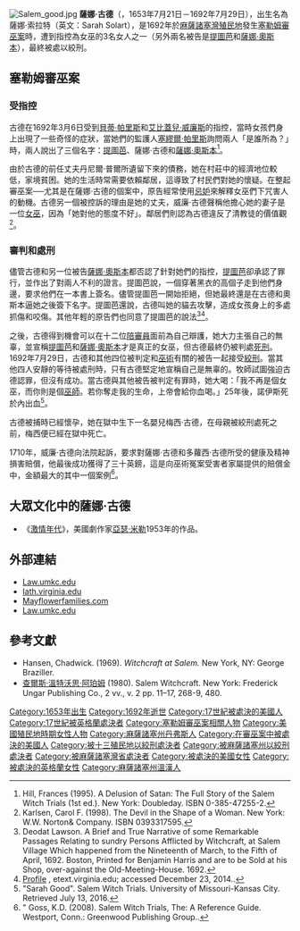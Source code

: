 {{for|美国黑人女性发明家|莎拉·伊丽莎白·古德}}

{{noteTA
|1=zh:薩娜; zh-tw:莎拉;
|G1=USState
}}
{{Infobox person
| honorific_prefix          = 
| name                      = 薩娜·古德
| birth_name                = 
| birth_date                = 1653年7月21日（{{Link-en|美國舊曆|Old Style and New Style dates}}為7月11日）
| baptism_date              = 
| birth_place               = {{USA}}[[麻薩諸塞灣殖民地|麻薩諸塞灣殖民地]]{{Link-en|溫漢 (麻薩諸塞洲)|Wenham, Massachusetts|溫漢}}
| death_date                = 1692年7月29日（39歲）
| death_place               = {{USA}}[[麻薩諸塞灣省|麻薩諸塞灣省]]{{Link-en|丹弗斯 (麻薩諸塞洲)|Danvers, Massachusetts|塞勒姆村}}
| death_cause               = 受[[絞刑|絞刑]]處決
| body_discovered           = 
| resting_place             = 
| resting_place_coordinates = <!-- {{Coord|LAT|LONG|type:landmark|display=inline}} -->
| monuments                 = 
| residence                 = 
| nationality               = [[美國|美國]]
| other_names               = 
| ethnicity                 = <!-- Ethnicity should be supported with a citation from a reliable source -->
| citizenship               = 
| known_for                 = [[塞勒姆審巫案|塞勒姆審巫案]]中的最初三名被告之一
| home_town                 = 
| occupation                = [[家庭主婦|家庭主婦]]
| religion                  = <!-- Religion should be supported with a citation from a reliable source -->
| denomination              = <!-- Denomination should be supported with a citation from a reliable source -->
| spouse                    = {{plainlist|
* 丹尼爾‧普爾 (死於1682年)
* 威廉‧古德
}}
| partner                   = <!-- unmarried life partner; use ''Name (1950–present)'' -->
| children                  = {{plainlist|
* [[多蘿西·古德|多蘿西·古德]] (也被叫做多卡絲‧古德)
* 梅西‧古德
}}
| parents                   = {{plainlist|
* 約翰·索拉特（父親）
* 伊莉莎白·索拉特 (母親)
}}
| relatives                 = 
| footnotes                 = 
| box_width                 = 
}}
[[File:Salem_good.jpg|thumb]]
'''薩娜·古德'''（{{Lang-en|Sarah Good}}，1653年7月21日－1692年7月29日），出生名為薩娜·索拉特（英文：Sarah Solart），是1692年於[[麻薩諸塞灣殖民地|麻薩諸塞灣殖民地]]發生[[塞勒姆審巫案|塞勒姆審巫案]]時，遭到指控為女巫的3名女人之一（另外兩名被告是[[提圖芭|提圖芭]]和[[薩娜·奧斯本|薩娜·奧斯本]]），最終被處以絞刑。

==塞勒姆審巫案==
{{main|塞勒姆審巫案}}
===受指控===
古德在1692年3月6日受到[[貝蒂·帕里斯|貝蒂·帕里斯]]和[[艾比蓋兒·威廉斯|艾比蓋兒·威廉斯]]的指控，當時女孩們身上出現了一些奇怪的症狀，當她們的監護人[[塞繆爾·帕里斯|塞繆爾·帕里斯]]詢問兩人「是誰所為？」時，兩人說出了三個名字：[[提圖芭|提圖芭]]、薩娜·古德和[[薩娜·奧斯本|薩娜·奧斯本]]<ref>  Hill, Frances (1995). A Delusion of Satan: The Full Story of the Salem Witch Trials (1st ed.). New York: Doubleday. ISBN 0-385-47255-2.</ref>。

由於古德的前任丈夫丹尼爾‧普爾所遺留下來的債務，她在村莊中的經濟地位較低，家境貧困。她的生活時常需要依賴鄰居，這導致了村民們對她的懷疑。在整起審巫案──尤其是在薩娜·古德的個案中，原告經常使用[[忌妒|忌妒]]來解釋女巫們下咒害人的動機。古德另一個被控訴的理由是她的丈夫，威廉‧古德聲稱他擔心她的妻子是一位[[女巫|女巫]]，因為「她對他的態度不好」。鄰居們則認為古德違反了清教徒的價值觀<ref> Karlsen, Carol F. (1998). The Devil in the Shape of a Woman. New York: W.W. Norton& Company. ISBN 0393317595.</ref>。

===審判和處刑===

儘管古德和另一位被告[[薩娜·奧斯本|薩娜·奧斯本]]都否認了針對她們的指控，[[提圖芭|提圖芭]]卻承認了罪行，並作出了對兩人不利的證言。提圖芭說，一個穿著黑衣的高個子走到他們身邊，要求他們在一本書上簽名。儘管提圖芭一開始拒絕，但她最終還是在古德和奧斯本逼她之後簽下名字。提圖芭還說，古德叫她的貓去攻擊{{Link-en|伊莉莎白·哈伯德|Elizabeth Hubbard (Salem witch trials)}}，造成女孩身上的多處抓傷和咬傷。其他年輕的原告們也同意了提圖芭的說法<ref> Deodat Lawson. A Brief and True Narrative of some Remarkable Passages Relating to sundry Persons Afflicted by Witchcraft, at Salem Village Which happened from the Nineteenth of March, to the Fifth of April, 1692. Boston, Printed for Benjamin Harris and are to be Sold at his Shop, over-against the Old-Meeting-House. 1692.</ref><ref>[http://etext.virginia.edu/toc/modeng/public/Bur1Nar.html Profile] {{Wayback|url=http://etext.virginia.edu/toc/modeng/public/Bur1Nar.html |date=20121018070930 }}, etext.virginia.edu; accessed December 23, 2014..</ref>。

之後，古德得到機會可以在十二位[[陪審員|陪審員]]面前為自己辯護，她大力主張自己的無辜，並宣稱[[提圖芭|提圖芭]]和[[薩娜·奧斯本|薩娜·奧斯本]]才是真正的女巫，但古德最終仍被判處[[死刑|死刑]]。1692年7月29日，古德和其他四位被判定和[[巫術|巫術]]有關的被告一起接受[[絞刑|絞刑]]。當其他四人安靜的等待被處刑時，只有古德堅定地宣稱自己是無辜的。牧師{{Link-en|尼古拉斯·諾伊斯|Nicholas Noyes}}試圖強迫古德認罪，但沒有成功。當古德與其他被告被{{Link-en|尼古拉斯·諾伊斯|Nicholas Noyes}}判定有罪時，她大喝：「我不再是個女巫，而你則是個[[巫師|巫師]]。若你奪走我的生命，上帝會給你血喝。」25年後，諾伊斯死於內出血<ref>"Sarah Good". Salem Witch Trials. University of Missouri-Kansas City. Retrieved July 13, 2016.</ref>。

古德被捕時已經懷孕，她在獄中生下一名嬰兒梅西‧古德，在母親被絞刑處死之前，梅西便已經在獄中死亡。

1710年，威廉‧古德向法院起訴，要求對薩娜·古德和多蘿西‧古德所受的健康及精神損害賠償，他最後成功獲得了三十英鎊，這是向巫術冤案受害者家屬提供的賠償金中，金額最大的其中一個案例<ref>" Goss, K.D. (2008). Salem Witch Trials, The: A Reference Guide. Westport, Conn.: Greenwood Publishing Group..</ref>。

==大眾文化中的薩娜·古德==
*《[[激情年代|激情年代]]》，美國劇作家[[亞瑟·米勒|亞瑟·米勒]]1953年的作品。

== 外部連結 ==
* [http://www.law.umkc.edu/faculty/projects/ftrials/salem/SAL_BGOO.HTM Law.umkc.edu] {{Wayback|url=http://www.law.umkc.edu/faculty/projects/ftrials/salem/SAL_BGOO.HTM |date=20101031094822 }}
* [https://web.archive.org/web/20080310182527/http://www.iath.virginia.edu/salem/people/good.html Iath.virginia.edu]
* [https://web.archive.org/web/20180328165644/http://www.mayflowerfamilies.com/Salem%20Witches/sarah_good.htm Mayflowerfamilies.com]
* [http://www.law.umkc.edu/faculty/projects/ftrials/salem/ASA_GOOX.HTM Law.umkc.edu] {{Wayback|url=http://www.law.umkc.edu/faculty/projects/ftrials/salem/ASA_GOOX.HTM |date=20110120014101 }}

==參考文獻==
* Hansen, Chadwick. (1969). ''Witchcraft at Salem.'' New York, NY: George Braziller.
* [[查爾斯·溫特沃思·阿珀姆|查爾斯·溫特沃思·阿珀姆]] (1980). Salem Witchcraft. New York: Frederick Ungar Publishing Co., 2 vv., v. 2 pp. 11–17, 268-9, 480.
{{reflist}}

{{塞勒姆審巫案}}

{{DEFAULTSORT:Good, Sarah}}
[[Category:1653年出生|Category:1653年出生]]
[[Category:1692年逝世|Category:1692年逝世]]
[[Category:17世紀被處決的美國人|Category:17世紀被處決的美國人]]
[[Category:17世紀被英格蘭處決者|Category:17世紀被英格蘭處決者]]
[[Category:塞勒姆審巫案相關人物|Category:塞勒姆審巫案相關人物]]
[[Category:美國殖民地時期女性人物|Category:美國殖民地時期女性人物]]
[[Category:麻薩諸塞州丹弗斯人|Category:麻薩諸塞州丹弗斯人]]
[[Category:在審巫案中被處決的美國人|Category:在審巫案中被處決的美國人]]
[[Category:被十三殖民地以絞刑處決者|Category:被十三殖民地以絞刑處決者]]
[[Category:被麻薩諸塞州以絞刑處決者|Category:被麻薩諸塞州以絞刑處決者]]
[[Category:被麻薩諸塞灣省處決者|Category:被麻薩諸塞灣省處決者]]
[[Category:被處決的美國女性|Category:被處決的美國女性]]
[[Category:被處決的英格蘭女性|Category:被處決的英格蘭女性]]
[[Category:麻薩諸塞州溫漢人|Category:麻薩諸塞州溫漢人]]